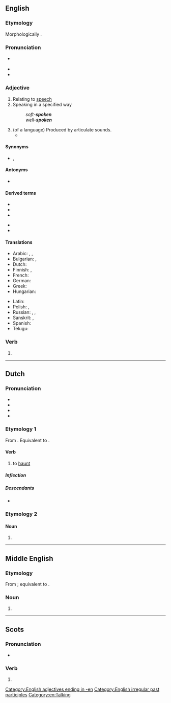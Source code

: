 {{also|spöken|spøken}}
==English==
{{wikipedia|dab=spoken}}
{{wp|lang=en|Spoken language}}

===Etymology===
Morphologically {{suffix|en|spoke|n}}.

===Pronunciation===
* {{a|US}} {{IPA|en|/ˈspoʊkən/}}
* {{audio|en|en-us-spoken.ogg|Audio (US)}}
* {{rhymes|en|əʊkən|s=2}}

===Adjective===
{{en-adj}}

# Relating to [[speech]]
# Speaking in a specified way
#: ''soft-'''spoken''' ''
#: ''well-'''spoken''' ''
# (of a language) Produced by articulate sounds.
#* {{quote-book|en|title=Real World Algebra|year=2001|chapter=1|chapterurl=|author=Edward Zaccaro|passage=Algebra is not a '''spoken''' language like French or Spanish, it is a math language.}}

====Synonyms====
* {{l|en|oral}}, {{l|en|verbal}}

====Antonyms====
* {{l|en|unspoken}}

====Derived terms====
{{top2}}
* {{l|en|forespoken}}
* {{l|en|free-spoken}}
* {{l|en|soft-spoken}}
{{mid2}}
* {{l|en|spokenness}}
* {{l|en|unspokenness}}
{{bottom}}

====Translations====
{{trans-top|concerning speech}}
* Arabic: {{t|ar|مَنْطُوق}}, {{t|ar|شَفَهِيّ}}, {{t|ar|مَحْكِيّ}}
* Bulgarian: {{t+|bg|устен}}, {{t+|bg|говорим}}
* Dutch: {{t+|nl|gesproken}}
* Finnish: {{t+|fi|puhuttu}}, {{t+|fi|puhe|alt=puhe-}}
* French: {{t+|fr|parlé}}
* German: {{t+|de|gesprochen}}
* Greek: {{t+|el|προφορικός}}
* Hungarian: {{t|hu|beszélt}}
{{trans-mid}}
* Latin: {{t+|la|dictus}}
* Polish: {{t|pl|mówiony}}, {{t+|pl|ustny}}
* Russian: {{t+|ru|у́стный}} {{qualifier|oral}}, {{t+|ru|речево́й}} {{qualifier|related to speech}}, {{t+|ru|разгово́рный}} {{qualifier|colloquial}}
* Sanskrit: {{t+|sa|उक्त}}, {{t+|sa|वाचिक}}
* Spanish: {{t+|es|hablado}}
* Telugu: {{t+|te|భాషితము}}
{{trans-bottom}}

===Verb===
{{head|en|verb form}}

# {{past participle of|en|speak|nocat=1}}

[[Category:English adjectives ending in -en]]
[[Category:English irregular past participles]]
[[Category:en:Talking]]

----

==Dutch==

===Pronunciation===
* {{IPA|nl|/ˈspoː.kə(n)/}}
* {{audio|nl|Nl-spoken.ogg|Audio}}
* {{hyph|nl|spo|ken}}
* {{rhymes|nl|oːkən|s=2}}

===Etymology 1===
From {{inh|nl|dum|spoken}}. Equivalent to {{suf|nl|spook|en|id2=denominative}}.

====Verb====
{{nl-verb}}

# {{lb|nl|intransitive}} to [[haunt]]

=====Inflection=====
{{nl-conj-wk|spook|spoke}}

=====Descendants=====
* {{desc|pap|spok|bor=1}}

===Etymology 2===
{{nonlemma}}

====Noun====
{{head|nl|noun form}}

# {{nl-noun form of|pl|spook}}

----

==Middle English==

===Etymology===
From {{inh|enm|ang|spācan}}; equivalent to {{af|enm|spoke|-en|pos2=plural suffix|id2=noun plural}}.

===Noun===
{{head|enm|noun plural form}}

# {{plural of|enm|spoke}}

----

==Scots==

===Pronunciation===
* {{IPA|sco|[ˈspokən]}}

===Verb===
{{head|sco|past participle}}

# {{past participle of|sco|speak|nocat=1}}
